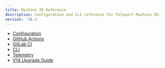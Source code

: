```yaml
---
title: Machine ID Reference
description: Configuration and CLI reference for Teleport Machine ID.
version: '16.x'
---
```


- [Configuration](/docs/ver/16.x/machine-id/reference/configuration)
- [GitHub Actions](/docs/ver/16.x/machine-id/reference/github-actions)
- [GitLab CI](/docs/ver/16.x/machine-id/reference/gitlab)
- [CLI](/docs/ver/16.x/reference/cli/tbot)
- [Telemetry](/docs/ver/16.x/machine-id/reference/telemetry)
- [V14 Upgrade Guide](/docs/ver/16.x/machine-id/reference/v14-upgrade-guide)

